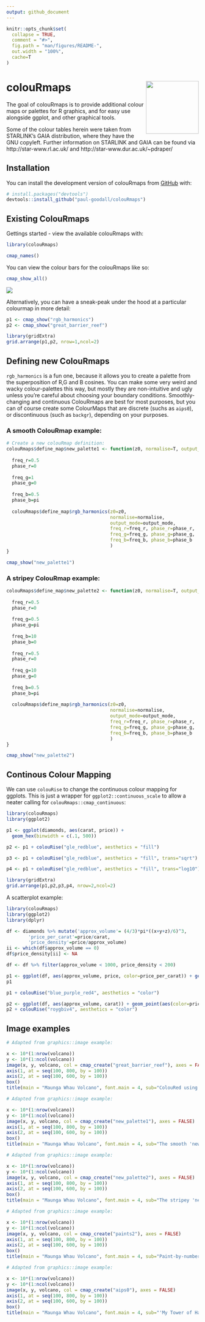 ```yaml
---
output: github_document
---
```


<!-- README.md is generated from README.Rmd. Please edit that file -->

```r
knitr::opts_chunk$set(
  collapse = TRUE,
  comment = "#>",
  fig.path = "man/figures/README-",
  out.width = "100%",
  cache=T
)
```

# colouRmaps <img src="man/figures/logo.png" align="right" height="138" />

<!-- badges: start -->
<!-- badges: end -->

The goal of colouRmaps is to provide additional colour maps or palettes for R graphics, and for easy use alongside ggplot, and other graphical tools.

Some of the colour tables herein were taken from STARLINK's GAIA distribution, where they have the GNU copyleft. 
Further information on STARLINK and GAIA can be found via http://star-www.rl.ac.uk/ and http://star-www.dur.ac.uk/~pdraper/

## Installation

You can install the development version of colouRmaps from [GitHub](https://github.com/paul-goodall/colouRmaps) with:

``` r
# install.packages("devtools")
devtools::install_github("paul-goodall/colouRmaps")
```

## Existing ColouRmaps

Gettings started - view the available colouRmaps with:

```r
library(colouRmaps)

cmap_names()

```

You can view the colour bars for the colouRmaps like so:

```r
cmap_show_all()
```

![](man/figures/all_cmaps.png)


Alternatively, you can have a sneak-peak under the hood at a particular colourmap in more detail:

```r
p1 <- cmap_show("rgb_harmonics")
p2 <- cmap_show("great_barrier_reef")

library(gridExtra)
grid.arrange(p1,p2, nrow=1,ncol=2)
```

## Defining new ColouRmaps

`rgb_harmonics` is a fun one, because it allows you to create a palette from the superposition of R,G and B cosines.  You can make some very weird and wacky colour-palettes this way, but mostly they are non-intuitive and ugly unless you're careful about choosing your boundary conditions.  Smoothly-changing and continuous ColouRmaps are best for most purposes, but you can of course create some ColourMaps that are discrete (suchs as `aips0`), or discontinuous (such as `backgr`), depending on your purposes.

### A smooth ColouRmap example:

```r

# Create a new colouRmap definition:
colouRmaps$define_map$new_palette1 <- function(z0, normalise=T, output_mode=1){
  
  freq_r=0.5
  phase_r=0
  
  freq_g=1
  phase_g=0
  
  freq_b=0.5
  phase_b=pi
  
  colouRmaps$define_map$rgb_harmonics(z0=z0, 
                                      normalise=normalise, 
                                      output_mode=output_mode,
                                      freq_r=freq_r, phase_r=phase_r,
                                      freq_g=freq_g, phase_g=phase_g,
                                      freq_b=freq_b, phase_b=phase_b
                                      )
}

cmap_show("new_palette1")
```

### A stripey ColouRmap example:

```r
colouRmaps$define_map$new_palette2 <- function(z0, normalise=T, output_mode=1){
  
  freq_r=0.5
  phase_r=0
  
  freq_g=0.5
  phase_g=pi
  
  freq_b=10
  phase_b=0
  
  freq_r=0.5
  phase_r=0
  
  freq_g=10
  phase_g=0
  
  freq_b=0.5
  phase_b=pi
  
  colouRmaps$define_map$rgb_harmonics(z0=z0, 
                                      normalise=normalise, 
                                      output_mode=output_mode,
                                      freq_r=freq_r, phase_r=phase_r,
                                      freq_g=freq_g, phase_g=phase_g,
                                      freq_b=freq_b, phase_b=phase_b
                                      )
}

cmap_show("new_palette2")
```


## Continous Colour Mapping

We can use `colouRise` to change the continuous colour mapping for ggplots.  This is just a wrapper for `ggplot2::continuous_scale` to allow a neater calling for `colouRmaps::cmap_continuous`:

```r
library(colouRmaps)
library(ggplot2)

p1 <- ggplot(diamonds, aes(carat, price)) + 
  geom_hex(binwidth = c(.1, 500))

p2 <- p1 + colouRise("gle_redblue", aesthetics = "fill")

p3 <- p1 + colouRise("gle_redblue", aesthetics = "fill", trans="sqrt")

p4 <- p1 + colouRise("gle_redblue", aesthetics = "fill", trans="log10")

library(gridExtra)
grid.arrange(p1,p2,p3,p4, nrow=2,ncol=2)

```


A scatterplot example:

```r
library(colouRmaps)
library(ggplot2)
library(dplyr)
```

```r
df <- diamonds %>% mutate('approx_volume'= (4/3)*pi*((x+y+z)/6)^3,
        'price_per_carat'=price/carat,
        'price_density'=price/approx_volume)
ii <- which(df$approx_volume == 0)
df$price_density[ii] <- NA

df <- df %>% filter(approx_volume < 1000, price_density < 200)

p1 <- ggplot(df, aes(approx_volume, price, color=price_per_carat)) + geom_point()
p1

p1 + colouRise("blue_purple_red4", aesthetics = "color")

p2 <- ggplot(df, aes(approx_volume, carat)) + geom_point(aes(color=price_density))
p2 + colouRise("roygbiv4", aesthetics = "color")


```

## Image examples

```r
# Adapted from graphics::image example:

x <- 10*(1:nrow(volcano))
y <- 10*(1:ncol(volcano))
image(x, y, volcano, col = cmap_create("great_barrier_reef"), axes = FALSE)
axis(1, at = seq(100, 800, by = 100))
axis(2, at = seq(100, 600, by = 100))
box()
title(main = "Maunga Whau Volcano", font.main = 4, sub="ColouRed using cmap='great_barrier_reef'")

```

```r
# Adapted from graphics::image example:

x <- 10*(1:nrow(volcano))
y <- 10*(1:ncol(volcano))
image(x, y, volcano, col = cmap_create("new_palette1"), axes = FALSE)
axis(1, at = seq(100, 800, by = 100))
axis(2, at = seq(100, 600, by = 100))
box()
title(main = "Maunga Whau Volcano", font.main = 4, sub="The smooth 'new_palette1' is OK for images (but not amazing)")

```


```r
# Adapted from graphics::image example:

x <- 10*(1:nrow(volcano))
y <- 10*(1:ncol(volcano))
image(x, y, volcano, col = cmap_create("new_palette2"), axes = FALSE)
axis(1, at = seq(100, 800, by = 100))
axis(2, at = seq(100, 600, by = 100))
box()
title(main = "Maunga Whau Volcano", font.main = 4, sub="The stripey 'new_palette2' is awful for images (use contours instead)")

```

```r
# Adapted from graphics::image example:

x <- 10*(1:nrow(volcano))
y <- 10*(1:ncol(volcano))
image(x, y, volcano, col = cmap_create("paints2"), axes = FALSE)
axis(1, at = seq(100, 800, by = 100))
axis(2, at = seq(100, 600, by = 100))
box()
title(main = "Maunga Whau Volcano", font.main = 4, sub="Paint-by-numbers")

```


```r
# Adapted from graphics::image example:

x <- 10*(1:nrow(volcano))
y <- 10*(1:ncol(volcano))
image(x, y, volcano, col = cmap_create("aips0"), axes = FALSE)
axis(1, at = seq(100, 800, by = 100))
axis(2, at = seq(100, 600, by = 100))
box()
title(main = "Maunga Whau Volcano", font.main = 4, sub="'My Tower of Hanoi Melted!' - by Paul Goodall")

```
